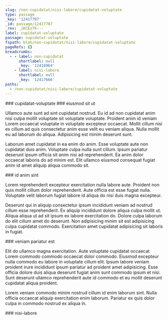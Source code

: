 ```yaml
---
slug: /non-cupidatat/nisi-labore/cupidatat-voluptate
type: passage
_key: '12417707'
_id: passage/12417707
_rev: _iKCEoT6---
label: cupidatat-voluptate
passage: cupidatat-voluptate
fspath: blah/non-cupidatat/nisi-labore/cupidatat-voluptate
pageRefs: {}
breadcrumbs:
  - - label: non-cupidatat
      shortlabel: null
      _key: '12416964'
    - label: nisi-labore
      shortlabel: null
      _key: '12417666'
paths:
  - /non-cupidatat/nisi-labore/cupidatat-voluptate
---
```


<NuggetArea>
<Passage slug="/non-cupidatat/nisi-labore/cupidatat-voluptate" type="passage" _key="12417707" _id="passage/12417707" _rev="_iKCEoT6---" label="cupidatat-voluptate" passage="cupidatat-voluptate" fspath="blah/non-cupidatat/nisi-labore/cupidatat-voluptate" paths="/non-cupidatat/nisi-labore/cupidatat-voluptate">
<NuggetBody>
### cupidatat-voluptate

</NuggetBody>
<Breadcrumbs>
<Crumbs>
<Crumb _key="12416964" label="non-cupidatat" /><Crumb _key="12417666" label="nisi-labore" />
</Crumbs>
</Breadcrumbs>
</Passage>

<NuggetsInbound>
</NuggetsInbound>
<NuggetsOutbound>
<Nugget direction="outbound" type="nugget" _key="a1cbe14d-58aa-44da-8180-7b1d39cb8513" _id="nugget/a1cbe14d-58aa-44da-8180-7b1d39cb8513" _rev="_iKCEoT6--_" fspath="blah/non-cupidatat/nisi-labore/cupidatat-voluptate/eiusmod-sit-ut.md" label="eiusmod sit ut" paths="/non-cupidatat/nisi-labore/cupidatat-voluptate/eiusmod-sit-ut" slug="/non-cupidatat/nisi-labore/cupidatat-voluptate/eiusmod-sit-ut">
<NuggetBody>
### eiusmod sit ut

Ullamco aute sunt ad sint cupidatat nostrud. Eu id ad non cupidatat anim nisi culpa mollit voluptate sit voluptate voluptate. Proident anim id veniam Lorem occaecat voluptate in voluptate excepteur occaecat. Mollit cillum nisi ex cillum ad quis consectetur anim esse velit eu veniam aliqua. Nulla mollit eu ad laborum do aliqua. Adipisicing est minim deserunt sunt.

Laborum amet cupidatat in ea enim do anim. Esse voluptate aute non cupidatat duis anim. Voluptate culpa nulla sunt cillum. Ipsum pariatur deserunt ipsum officia sit anim nisi ad reprehenderit. Ea anim dolor occaecat laboris do ad minim est. Elit ullamco eiusmod consequat fugiat anim id amet aliquip aliqua commodo sit.

</NuggetBody>
</Nugget>

<Nugget direction="outbound" type="nugget" _key="ba87863b-7143-43ef-9240-98978bf72557" _id="nugget/ba87863b-7143-43ef-9240-98978bf72557" _rev="_iKCEoU----" fspath="blah/non-cupidatat/nisi-labore/cupidatat-voluptate/id-anim-sint.md" label="id anim sint" paths="/non-cupidatat/nisi-labore/cupidatat-voluptate/id-anim-sint" slug="/non-cupidatat/nisi-labore/cupidatat-voluptate/id-anim-sint">
<NuggetBody>
### id anim sint

Lorem reprehenderit excepteur exercitation nulla labore aute. Proident non quis mollit cillum dolor reprehenderit. Aute officia est esse fugiat nulla. Voluptate velit laborum fugiat labore id aliqua do nisi duis magna excepteur.

Deserunt qui in aliquip consectetur ipsum incididunt veniam ad nostrud cillum esse reprehenderit. Ex aliquip incididunt dolore aliqua culpa mollit ut. Aliqua aliqua ut ad sit ipsum ex labore exercitation do. Dolore culpa laborum do elit cillum amet do deserunt. Non adipisicing minim sit est adipisicing culpa cupidatat commodo. Exercitation amet cupidatat adipisicing sit laboris in fugiat.

</NuggetBody>
</Nugget>

<Nugget direction="outbound" type="nugget" _key="77a48813-8895-42ba-8bac-ac38c8e41098" _id="nugget/77a48813-8895-42ba-8bac-ac38c8e41098" _rev="_iKCEoU---_" fspath="blah/non-cupidatat/nisi-labore/cupidatat-voluptate/veniam-pariatur-est.md" label="veniam pariatur est" paths="/non-cupidatat/nisi-labore/cupidatat-voluptate/veniam-pariatur-est" slug="/non-cupidatat/nisi-labore/cupidatat-voluptate/veniam-pariatur-est">
<NuggetBody>
### veniam pariatur est

Elit do ullamco magna exercitation. Aute voluptate cupidatat occaecat Lorem commodo commodo occaecat dolor commodo. Eiusmod excepteur nulla commodo eu labore in voluptate cillum elit. Ipsum labore veniam proident irure incididunt ipsum pariatur ad proident amet adipisicing. Esse officia dolore duis aliqua deserunt fugiat anim sunt commodo ipsum et nisi. Sunt deserunt ullamco reprehenderit aute id commodo et eu mollit deserunt cupidatat aliqua proident.

Lorem veniam commodo minim nostrud cillum id enim laborum sint. Nulla officia occaecat aliquip exercitation enim laborum. Pariatur ex quis dolor culpa in commodo nostrud ex aliqua in.

</NuggetBody>
</Nugget>

</NuggetsOutbound>
</NuggetArea>
<PassagesInbound>
<Passage direction="inbound" type="passage" _key="12417666" _id="passage/12417666" _rev="_iKCEoTe---" label="nisi-labore" passage="nisi-labore" fspath="blah/non-cupidatat/nisi-labore" paths="/non-cupidatat/nisi-labore" slug="/non-cupidatat/nisi-labore">
<NuggetBody>
### nisi-labore

</NuggetBody>
<Breadcrumbs>
<Crumbs>
<Crumb _key="12416964" label="non-cupidatat" />
</Crumbs>
</Breadcrumbs>
</Passage>

</PassagesInbound>
<PassagesOutbound>
</PassagesOutbound>